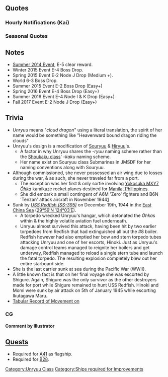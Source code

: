 {{ShipPageHeader}}

==Quotes==
{{ShipQuotes
|Introduction = 雲龍型航空母艦、雲龍、推参しました。提督、よろしくお願いしますね。
|Introduction/En = Unryuu class aircraft carrier, Unryuu, has arrived. Admiral, it's nice to meet you.

|Introduction/Kai = 雲龍型航空母艦 雲龍参ります。提督、新生機動部隊はお任せ下さい
|Introduction/Kai/En = Unryuu class aircraft carrier, Unryuu is here. Admiral, please leave the future of the task force to me. ()

|Library = マル急計画によって戦時建造された雲龍型航空母艦の長女、雲龍よ。<br>傑作中型空母の飛龍を改良した量産型正規空母なの。<br>新生機動部隊の主力としての潜在実力は十分なのだけど…今度は見ててよね。
|Library/En = I am the eldest sister of the Unryuu class aircraft carriers built under the Rapid Naval Armaments Supplement Programme during wartime.<br>We are the improved mass-production version of the medium-sized carrier masterpiece, Hiryuu.<br>I'll show you the immense potential of the main force of the reborn Mobile Task Force.

|Secretary 1 = いける？そう…
|Secretary 1/En = Can I go? I see...

|Secretary 2 = やだ、飛行甲板はそんな広くはないから、触らないでね。
|Secretary 2/En = Ugh, my flight deck isn't very spacious, so please don't touch it.

|Secretary 3 = ふーん……優秀な艦載機をくれるというの？　だったら少し、お話しましょうか。
|Secretary 3/En = Hnn...so you'll give me some outstanding planes? Well then, perhaps we could talk for a little.

|Secretary 3/Kai = ふーん…もっと優秀な艦載機を乗せてくれるの？なら、色々してあげようかな。
|Secretary 3/Kai/En = Hnn...so you'll give me even more outstanding planes? I wonder if you can give me different plane types as well.

|Idle = 提督？……ていとく？聞こえてないかしら？連絡機を出したほうがいい？それとも艦爆？
|Idle/En = Admiral?.....admiral? Can you hear me? Should I send a recon plane? Or maybe a dive bomber?

|Secretary Married = 提督。決戦時は仕方ないですが、肩の力を抜いて、少し気楽に行きましょうよ。私、ずっと隣に居ますから……大丈夫です。
|Secretary Married/En = Admiral, though the battle this time is unavoidable, ease your shoulders and relax a little bit. I'll always be beside you... So it's okay.

|Wedding = 提督、何ですか改まって？えっ、これを私に？そんな…あの…なぜ私なのでしょうか？他にもっと…いえ、大事にします。大切にします。
|Wedding/En = Admiral, what's this formality? Eh, is this for me? It can't be...um...why me? There are others that still...no, I'll treasure it. It's important.

|Looking At Scores = 情報ね、戦局はどうなっているの？
|Looking At Scores/En = Information eh, how's the war situation?
|Looking At Scores/Note = [[#Trivia|Perhaps hopeful it's not the same as the past?]]

|Looking At Scores/Kai = 情報？見せてみて。ふーん、なるほど。
|Looking At Scores/Kai/En = Information? Let me have a look... Hmm, I see.

|Joining A Fleet = 航空母艦雲龍、出撃する。
|Joining A Fleet/En = Aircraft carrier Unryuu, deploying.

|Joining A Fleet/Kai = 機動部隊旗艦 航空母艦雲龍、抜錨する。
|Joining A Fleet/Kai/En = Task force flagship aircraft carrier Unryuu, deploying.

|Equipment 1 = 改装..うれしいわ。
|Equipment 1/En = Remodeling... I'm glad.

|Equipment 1/Kai = 新しい機体は、やっぱり昂るわね。
|Equipment 1/Kai/En = New planes really boosts morale, huh.

|Equipment 2 = 新型機、満載したいわね。
|Equipment 2/En = I wish I could be fully loaded with the new plane models.
|Equipment 2/Note = She was supposed to be fielding the planes of the 601st Air Group.

|Equipment 2/Kai = 流星改か…あっ、ううん、なんでもないわ。
|Equipment 2/Kai/En = Ryuusei Kai, huh...? Ah, um, nothing.

|Equipment 3 = そう……いいじゃない……。
|Equipment 3/En = I see...not bad...

|Supply = 補給か……。艦載機もしっかりお願いね。
|Supply/En = Resupply eh...Please refill my aircraft too.

|Docking Minor = 服が汚れてしまいました。少し嫌……。
|Docking Minor/En = My clothes have become dirty. Quite unpleasant....

|Docking Major = 戦闘後のお風呂……悪くないわね……悪くない。
|Docking Major/En = Taking a bath after battle... It feels pretty great... Not bad at all.

|Docking Major/Kai = 戦いの後のお風呂は… ふぅ… なんにしてもホッとする。
|Docking Major/Kai/En = Taking a bath after battle... Whew.. I'll just take a breath and rest for the moment.

|Docking Complete = 修理完了。ドックが空いたわね。
|Docking Complete/En = Repair complete. Clearing the dock now.

|Docking Complete/Kai = 修理完了よ。　入渠ドックは大忙しね。
|Docking Complete/Kai/En = Repair is finished. The dry docks are busy after all.

|Construction = 戦時急造艦が完成したみたいね。
|Construction/En = It seems that a hastily-built ship is complete.
|Construction/Note = Unryuu was built under the Rapid Naval Armaments Supplement Programme.

|Construction/Kai = 戦時急造艦が完成したみたい。天城かな？
|Construction/Kai/En = It seems a hastily-built ship is complete.  Is she Amagi?

|Returning From Sortie = 艦隊、無事戻りました。
|Returning From Sortie/En = The fleet has returned safely.

|Starting A Sortie = 輸送任務ではないわ、航空撃滅戦よ。腕が鳴るわね。
|Starting A Sortie/En = This isn't a transport mission, this is aviation warfare. I can't wait to test my skill.
|Starting A Sortie/Note = [[#Trivia|Unryuu's only sortie was a transport mission]].

|Starting A Sortie/Kai = 雲龍型輸送艦ですって？冗談。雲龍の本当の力、見せてあげるわ。
|Starting A Sortie/Kai/En = Unryuu class transport ship, they say? What a joke. I shall show you my true power.

|Battle Start = よし、第一次攻撃隊、発艦始め。
|Battle Start/En = Okay, first attack squadron, launching.

|Air Battle = 潜水艦への警戒は怠らないで。
|Air Battle/En = Stay alert for submarines, don't let down guard.
|Air Battle/Note = [[#Trivia|Unryuu was sunk by one]].

|Attack = 行ける？よし、稼働全機、発艦始め。
|Attack/En = I can go? Okay, all aircraft, launch now.
|Attack/Note = [[#Trivia|Unryuu never had a combat sortie]].

|Night Battle = 逃がさないわ。雲龍、突撃します。
|Night Battle/En = You can't run. Unryuu, attacking.

|MVP = この雲龍が殊勲艦だというの？　そうか……。ううん、うれしいわ、いい気持ち……。
|MVP/En = Unryuu is the most valuable ship? I see...Hnn, I'm happy, it feels good....

|Minor Damage 1 = くぅ……や、やるじゃない……。
|Minor Damage 1/En = Kuh...n..not bad......

|Minor Damage 2 = 直撃！？機械室！予備電源を！
|Minor Damage 2/En = A direct hit!? Engine room! Deploy the power reserves!
|Minor Damage 2/Note = [[#Trivia|The first torpedo knocked out her engines]].

|Major Damage = やられた……傾斜回復を……もう沈みは……しない……！
|Major Damage/En = Got hit...must recover from listing... This time... I won't sink...!

|Sunk = 格納庫の誘爆…ダメか… いや…いい… 今度は思い通りに働けた… ありがとう…
|Sunk/En = An explosion from the hangar...no good...well...it's fine...this time it was able to work as intended...thank you...
|Sunk/Note = [[#Trivia|It was due to a submarine's torpedo. However, Unryuu is pleased, as she was able to actually sortie]].
}}

===Hourly Notifications (Kai)===
{{Template:Shiphourly
|00JP = 提督、深夜零時となりました。
|00EN = Admiral, it's now midnight.
|00Note = 
|01JP = 提督、マルヒトマルマルです。深夜の静けさ、嫌いじゃないです。
|01EN =Admiral, it's now 0100. I don't dislike the stillness of the late night.
|01Note = 
|02JP = マルフタマルマルです、提督。そろそろお休みになったほうがいいのでは？
|02EN = 0200. Admiral, it would be better to take a rest now.
|02Note = 
|03JP = マルサンマルマル。提督。私、天城にもいつか会えるような気がしています。
|03EN  =0300. Admiral, I... have a feeling someday I will meet Amagi as well.
|03Note = [[Amagi]] was added on [[:Thread:166763|February 6th, 2015]].
|04JP = マルヨンマルマルです。提督、そろそろ夜が明けますね。また一日が始まります。
|04EN = 0400. Admiral, it will be dawn soon. Another day will begin.
|04Note = 
|05JP = マルゴマルマルです。提督、朝になりました。さぁ、活動開始です。
|05EN = 0500. Admiral, it is now morning. Now, let's begin operations.
|05Note = 
|06JP =  マルロクマルマル。提督、朝食は何がいいですか？私のと一緒でよろしいですか？
|06EN = 0600. Admiral, what would be good for breakfast? Are you all right if it's the same as mine?
|06Note = 
|07JP =マルナナマルマル。一汁一菜の朝食ですみません。少し量が足りなかったですか？ 
|07EN = 0700. I'm sorry for the one-plate meal. Is the amount a little lacking?
|07Note = 
|08JP = マルハチマルマルです。さあ、提督。艦載機を積んで艦隊を発進させましょう。
|08EN = 0800. Now, Admiral, let's bring the carrier-based planes aboard, and dispatch the fleet.
|N08ote = 
|09JP = マルキューマルマル。艦載機は何がいいかしら。天山…？流星…？烈風もいいですね。
|09EN = 0900. What would be good for carrier-based aircraft? Tenzan... ? Ryuusei...? Reppuus are fine too.
|09Note = 
|10JP = ヒトマルマルマルです。提督、今搭載している機体もなかなかですが…あの、あの…
|10EN = 1000. Admiral, the currently loaded airframes are quite... Um, uh...
|10Note = 
|11JP = ヒトヒトマルマルです。提督、お昼は何がいいでしょうか？ご用意しますね。
|11EN = 1100. Admiral, what would be good for lunch? I shall prepare it.
|11Note = 
|12JP = ヒトフタマルマル。お昼は戦闘配食でおにぎりにしてみました。どうでしょう？
|12EN = 1200. I made onigiri for lunchtime combat rations. How is it?
|12Note = 
|13JP = ヒトサンマルマルです、提督。お昼、少しシンプルすぎましたか？すみません…
|13EN = 1300. Admiral, was the lunch a bit too simple? I'm sorry...
|13Note = 
|14JP =ヒトヨンマルマル。提督、輸送任務ももちろん構いませんが。積み荷は…あの… 
|14EN = 1400. Admiral, of course I don't mind the transport missions, but the cargo... err....
|14Note = [[#Trivia|Unryuu transported suicide rocket planes]]
|15JP =ヒトゴーマルマルです。そうですね。爆発するような積み荷はどうかと…はい… 
|15EN = 1500. I see. But carrying such highly volatile cargo is somewhat... yes...
|15Note = 
|16JP = ヒトロクマルマルです。提督、この時間は少しナーバスになりますね。やはり潜水艦への警戒は厳としたいところです。
|16EN = 1600. Admiral, I'm feeling nervous in this hour. As I thought, one should be more alert to the presence of submarines.
|16Note = [[#Trivia|Unryuu was sunk by one around this hour]].
|17JP = ヒトナナマルマル。ふぅ…この時間を切り抜けたら一安心です。少し緊張します。
|17EN = 1700. Phew... it's a relief once we get past this hour. I was a little nervous.
|17Note = 
|18JP = ヒトハチマルマルです。提督、夕食の時間ですね。何になさいますか？えーと…
|18EN = 1800. Admiral, it's time for dinner. What would you like? Er...
|18Note = 
|19JP = ヒトキュウマルマル。時雨、どうしたの？え、差し入れ？ありがとう、助かります。
|19EN = 1900. What's the matter, Shigure? Eh, provisions? Thank you, you saved me.
|19Note = [[Shigure]] recovered survivors from Unryuu.
|20JP = フタマルマルマル。提督、時雨がおにぎりと沢庵の差し入れを持ってきてくれました。
|20EN = 2000. Admiral, Shigure has brought us provisions of onigiri and pickled daikon radish.
|20Note = 
|21JP = フタヒトマルマルです。提督、お昼と被っちゃいましたけど。時雨のお握り美味しかったですね。うふふ。
|21EN = 2100. Admiral, we have already had it for lunch. But Shigure's onigiri is delicious, isn't it? Ufufu.
|21Note =<span style="font-size:11px;">''Needs QC. Rough understanding: She already made onigiri for lunch, and had the same thing again for dinner, although this time it's made by [[Shigure]] instead''.</span>
|22JP = 提督、フタフタマルマルです。もうすっかり夜ですね。静かになってきました。
|22EN = Now is 2200, Admiral. It's completely night & becoming much quieter now.
|22Note = 
|23JP = 提督、雲龍がフタサンマルマルをお知らせします。本日の大変お疲れ様でした。
|23EN = Admiral, Unryuu reports that it's now 2300. Thank you very much for today.
|23Note = 
}}

===Seasonal Quotes===
{{Shipquoteseasonal
|ThirdAnniversary2016 = 提督、嬉しいわ。艦隊は三周年ですって。私達ずっと一緒に居られるのかしら？そう？そうなると、いいわね。
|ThirdAnniversary2016_EN = Admiral, this is pleasing. Our fleet is at its third anniversary. Do you think we will be able to stay together? You do? I hope that it will be the case.
|ThirdAnniversary2016_Clip = {{Audio|file=Unryuu_Third_Anniversary.ogg}}
|ThirdAnniversary2016_Note = 

|RainySeason2016 = そう、今日も雨なのね。いいじゃない、お休みしましょ。ねっ。
|RainySeason2016_EN = I see, so it's raining again today. I'm sure it's fine to take a rest, you know.
|RainySeason2016_Clip = {{Audio|file=Unryuu Rainy Season 2016.ogg}}
|RainySeason2016_Note = 
}}

==Notes==
* [[Summer 2014 Event]], E-5 clear reward.
* Winter 2015 Event E-4 Boss Drop.
* Spring 2015 Event E-2 Node J Drop (Medium +).
* World 6-3 Boss Drop.
* Summer 2015 Event E-2 Boss Drop (Easy+)
* Spring 2016 Event E-4 Boss Drop (Easy+)
* Summer 2016 Event E-4 Node I & K Drop (Easy+)
* Fall 2017 Event E-2 Node J Drop (Easy+)

==Trivia==
* ''Unryuu'' means "''cloud dragon''" using a literal translation, the spirit of her name would be something like "Heavenward bound dragon riding the clouds"
* Unryuu's design is a modification of [[Souryuu]] & [[Hiryuu]]'s.
** A factor in why Unryuu shares the -''ryuu'' naming scheme rather than the [[:Category:Sh%C5%8Dkaku_Class|Shoukaku class]]' -''kaku'' naming scheme.
** Her name exist on Souryuu class Submarines in JMSDF for her naming conventions along with Souryuu.
* Although commissioned, she never possessed an air wing due to losses during the war, & as such, she never traveled far from a port.
** The exception was her first & only sortie involving [[wikipedia:Yokosuka_MXY7_Ohka|Yokosuka MXY7 ''Ōhka'']] kamikaze rocket planes destined for [[wikipedia:Manila|Manila, Philippines]].
** She did embark a small contingent of A6M 'Zero' fighters and B6N 'Tenzan' attack aircraft in November 1944[http://www.combinedfleet.com/Unryu.htm]
* Sunk by [[wikipedia:USS_Redfish_(SS-395)|''USS Redfish (SS-395)'']] on December 19th, 1944 in the [[wikipedia:East_China_Sea|East China Sea]] ([http://tools.wmflabs.org/geohack/geohack.php?pagename=Japanese_aircraft_carrier_Unry%C5%AB&params=29_59_N_124_03_E_ 29°59′N 124°03′E]).
** A torpedo wrecked Unryuu's hangar, which detonated the ''Ōhka''s within & the highly volatile aviation fuel underneath.
** Unryuu almost survived this attack, having been hit by two earlier torpedoes from Redfish that had extinguished all but the #8 boiler. Redfish however had also emptied her bow and stern torpedo tubes attacking Unryuu and one of her escorts, Hinoki. Just as Unryuu's damage control teams managed to reignite her boilers and get underway, Redfish managed to reload a single stern tube and launch the fatal torpedo. The resulting explosion completely blew out her entire starboard side.
* She is the last carrier sunk at sea during the Pacific War (WWII).
* A little known fact is that on her final voyage she was escorted by Shigure. Again, Shigure was the only survivor as the other destroyers made for port while Shigure remained to hunt USS Redfish. Hinoki and Momi were sunk by air attack on 5th of January 1945 while escorting Ikutagawa Maru.
* [http://www.combinedfleet.com/unryut.htm Tabular Record of Movement on {{PAGENAME}}]

===CG===
====Comment by Illustrator====

{{MultiTweet
|MultiTweetID = unryuudesign
|user = ku_ro_kuro
|color = #ace
|title = Unryuu's Design
|link01 = https://twitter.com/ku_ro_kuro/status/505224781143089153
|JP01 = 空母雲龍は空母飛龍の船体線図をほぼ流用するなど、艦本体の設計の多くを空母飛龍から流用しています。<br/>ですので艦これ雲龍はそれを若干意識して飛龍（と蒼龍）さんの身体的特徴を一部取り入れ、胸を大きめにしました。<br />表情は雲のイメージと、実戦経験の無い艦という事で穏やかにしています。
|EN01 = &nbsp;
|link02 = https://twitter.com/ku_ro_kuro/status/505224860230877184
|JP02 = 国宝の双龍図やアニメの竜の子太郎の龍を見ると、日本の龍のイメージはおよそ緑色かと思い、雲龍の艦色とも合っているので龍ネタを強めに入れることにしました。<br />瞳の色も龍の絵画などを参考に黄色にしています。<br />また雲のイメージも髪型他、服、鎧に伝統的な瑞雲、飛雲紋などを各所に入れています。
|EN02 = &nbsp;
|link03 = https://twitter.com/ku_ro_kuro/status/505225342680694784
|JP03 = 空母雲龍は弾薬庫は充分な装甲で覆われていますが上部船舷装甲が削減されていますので、これを大事な所だけ覆ったビキニ鎧として描く事にしました。<br />鎧を付けるという事で上着は鎧下着をベースにして極短の手蓋をつけています。
|EN03 = &nbsp;
|link04 = https://twitter.com/ku_ro_kuro/status/505226114390687744
|JP04 = 雲龍では戦訓を生かし格納庫の換気機能の大幅強化がされていますので上着は袖なしで丈を詰め、一番換気が必要そうな服の胸中央を開口しています。<br />和服で穴あき服をどう表現するか考え、上杉謙信の鎧下着にボタン止めが使われていたのをヒントに、ボタン二つで留めた真ん中が開いている形にしました。
|EN04 = &nbsp;
|link05 = https://twitter.com/ku_ro_kuro/status/505226195370143744
|JP05 = 服と鎧の横のダークブルーのラインは、コントラストの強い色で実際の輪郭より小さい模様を描く事によって商船に欺瞞する為の迷彩です。
|EN05 = &nbsp;
|link06 = https://twitter.com/ku_ro_kuro/status/505226342099456000
|JP06 = 袴スカートは未戦闘艦という事を出仕前の巫女さんに例えて白袴ベースにしています。<br />中破時に見える下着は甲板の迷彩の黒い縞部分のイメージです<br />下部船舷装甲の増加を脚部鎧で表現しています。
|EN06 = &nbsp;
|link07 = https://twitter.com/ku_ro_kuro/status/505226620638994432
|JP07 = 左手に持っている飛行甲板一式は神社幟を手に持てるようにアレンジしたものです。<br />先端についているのは鯉幟の先にあるのと同じ龍玉です。<br />式符が出ているのは御札入れです。<br />大型機運用前提の艦ですので符自体を大きいものにしてあります
|EN07 = &nbsp;
|link08 = https://twitter.com/ku_ro_kuro/status/505226681024393216
|JP08 = 雲龍の砲は反対舷も射撃できるように配置されていましたので、腰の艤装は可動アーム式にして体を迂回して射線を通せるようにしました。
|EN08 = &nbsp;
|link09 = https://twitter.com/ku_ro_kuro/status/505227522842189824
|JP09 = 雲龍の側面の迷彩はダークブルー説と濃緑説があるので、雲龍改で濃緑のラインに変えてあります
|EN09 = &nbsp;
|link10 = https://twitter.com/ku_ro_kuro/status/505235783809114113
|JP10 = 空母雲龍の資料を読んで、これは露出度を上げろと言われているような気がした
|EN10 = &nbsp;
|link11 = https://twitter.com/ku_ro_kuro/status/505237260321579008
|JP11 = 艦橋とその前の高角砲と機銃は銃型に纏まっていて、持って射撃できるようになっています。<br />対空戦闘能力の高い艦なので。五十鈴の銃みたいな感じです。（書き忘れ
|EN11 = &nbsp;
}}

==[[Quests]]==
* Required for [[Quests#A41|A41]] as flagship.
* Required for [[Quests#B28|B28]].

{{ShipPageFooter}}
[[Category:Unryuu Class]]
[[Category:Ships required for Improvements]]